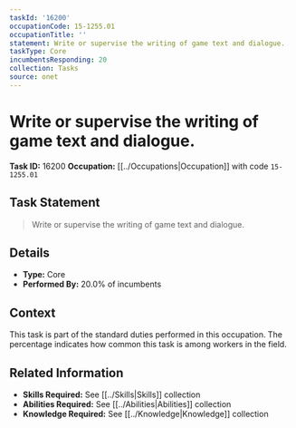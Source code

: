 ```yaml
---
taskId: '16200'
occupationCode: 15-1255.01
occupationTitle: ''
statement: Write or supervise the writing of game text and dialogue.
taskType: Core
incumbentsResponding: 20
collection: Tasks
source: onet
---
```

# Write or supervise the writing of game text and dialogue.

**Task ID:** 16200
**Occupation:** [[../Occupations|Occupation]] with code `15-1255.01`

## Task Statement

> Write or supervise the writing of game text and dialogue.

## Details

- **Type:** Core
- **Performed By:** 20.0% of incumbents

## Context

This task is part of the standard duties performed in this occupation. The percentage indicates how common this task is among workers in the field.

## Related Information

- **Skills Required:** See [[../Skills|Skills]] collection
- **Abilities Required:** See [[../Abilities|Abilities]] collection
- **Knowledge Required:** See [[../Knowledge|Knowledge]] collection
